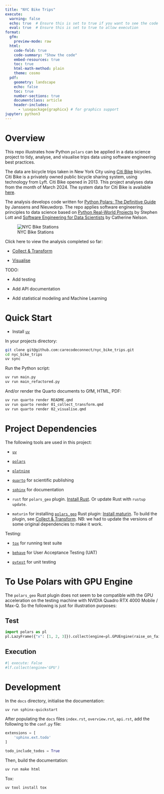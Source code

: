 ```yaml
---
title: "NYC Bike Trips"
execute:
  warning: false
  echo: true  # Ensure this is set to true if you want to see the code
  eval: true  # Ensure this is set to true to allow execution
format:
  gfm:
    preview-mode: raw
  html:
    code-fold: true
    code-summary: "Show the code"
    embed-resources: true
    toc: true
    html-math-method: plain
    theme: cosmo
  pdf:
    geometry: landscape
    echo: false
    toc: true
    number-sections: true
    documentclass: article
    header-includes:
      - \usepackage{graphicx} # for graphics support
jupyter: python3
---
```


# Overview

This repo illustrates how Python `polars` can be applied in a data science project to tidy, analyse, and visualise trips data using software engineering best practices.

The data are bicycle trips taken in New York City using [Citi Bike](https://en.wikipedia.org/wiki/Citi_Bike) bicycles. Citi Bike is a privately owned public bicycle sharing system, using technology from Lyft. Citi Bike opened in 2013. This project analyses data from the month of March 2024. The system data for Citi Bike is available [here](https://citibikenyc.com/system-data).

The analysis develops code written for [Python Polars: The Definitive Guide](https://github.com/jeroenjanssens/python-polars-the-definitive-guide) by Janssens and Nieuwdorp. The repo applies software engineering principles to data science based on [Python Real-World Projects](https://www.oreilly.com/library/view/python-real-world-projects/9781803246765/) by Stephen Lott and [Software Engineering for Data Scientists](https://www.oreilly.com/library/view/software-engineering-for/9781098136192/) by Catherine Nelson.

![NYC Bike Stations](img/nyc_map.png)

Click here to view the analysis completed so far:

- [Collect & Transform](01_collect_transform.md)

- [Visualise](02_visualise.md)

TODO:

- Add testing

- Add API documentation

- Add statistical modeling and Machine Learning

# Quick Start

- Install [`uv`](https://docs.astral.sh/uv/getting-started/installation/)

In your projects directory:
```bash
git clone git@github.com:carecodeconnect/nyc_bike_trips.git
cd nyc_bike_trips
uv sync
```

Run the Python script:
```bash
uv run main.py
uv run main_refactored.py
```

And/or render the Quarto documents to GfM, HTML, PDF:

```bash
uv run quarto render README.qmd
uv run quarto render 01_collect_transform.qmd
uv run quarto render 02_visualise.qmd
```

# Project Dependencies

The following tools are used in this project:

- [`uv`](https://docs.astral.sh/uv/getting-started/installation/)

- [`polars`](https://docs.pola.rs/user-guide/getting-started/)

- [`plotnine`](https://plotnine.org/guide/install.html)

- [`quarto`](https://quarto.org/docs/get-started/) for scientific publishing

- [`sphinx`](https://www.sphinx-doc.org/en/master/usage/installation.html) for documentation

- `rust` for `polars_geo` plugin. [Install Rust](https://www.rust-lang.org/tools/install). Or update Rust with `rustup update`.

- `maturin` for installing [`polars_geo`](https://github.com/jeroenjanssens/python-polars-the-definitive-guide/tree/main/plugins/polars_geo) Rust plugin: [Install maturin](https://www.maturin.rs/installation.html). To build the plugin, see [Collect & Transform](01_collect_transform.md). NB: we had to update the versions of some original dependencies to make it work.

Testing:

- [`tox`](https://tox.wiki/en/4.27.0/installation.html) for running test suite

- [`behave`](https://behave.readthedocs.io/en/latest/install/) for User Acceptance Testing (UAT)

- [`pytest`](https://docs.pytest.org/en/stable/getting-started.html) for unit testing

# To Use Polars with GPU Engine

The `polars_geo` Rust plugin does not seem to be compatible with the GPU acceleration on the testing machine with NVIDIA Quadro RTX 4000 Mobile / Max-Q. So the following is just for illustration purposes:

## Test
```python
import polars as pl
pl.LazyFrame({"x": [1, 2, 3]}).collect(engine=pl.GPUEngine(raise_on_fail=True))
```

## Execution
```python
#| execute: False
#lf.collect(engine='GPU')
```

# Development

In the `docs` directory, initialise the documentation:
```bash
uv run sphinx-quickstart
```

After populating the `docs` files `index.rst`, `overview.rst`, `api.rst`, add the following to the `conf.py` file:

```python
extensions = [
    'sphinx.ext.todo'
]

todo_include_todos = True
```

Then, build the documentation:

```bash
uv run make html
```

Tox: 

```bash
uv tool install tox
```
